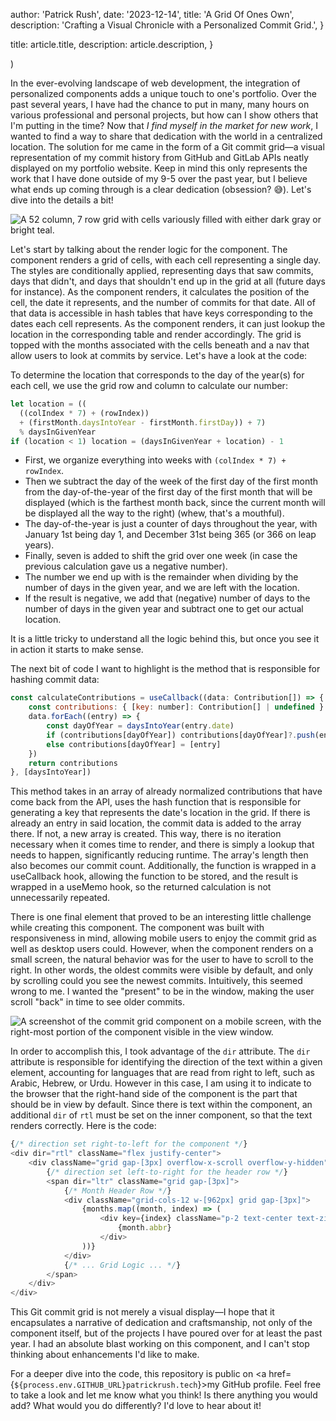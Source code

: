 
  author: 'Patrick Rush',
  date: '2023-12-14',
  title: 'A Grid Of Ones Own',
  description:
    'Crafting a Visual Chronicle with a Personalized Commit Grid.',
}

  title: article.title,
  description: article.description,
}

  <div className="mt-16 lg:mt-32">
    <CommitGrid />
  </div>
)


<Image src={commitGridPreview} hidden alt="Preview image of commit grid, with cells variously filled with either dark gray or bright teal." />

In the ever-evolving landscape of web development, the integration of personalized components adds a unique touch to one's portfolio. Over the past several years, I have had the chance to put in many, many hours on various professional and personal projects, but how can I show others that I'm putting in the time? Now that _I find myself in the market for new work_, I wanted to find a way to share that dedication with the world in a centralized location. The solution for me came in the form of a Git commit grid—a visual representation of my commit history from GitHub and GitLab APIs neatly displayed on my portfolio website. Keep in mind this only represents the work that I have done outside of my 9-5 over the past year, but I believe what ends up coming through is a clear dedication (obsession? 😅). Let's dive into the details a bit!

<Image src={commitGrid} alt="A 52 column, 7 row grid with cells variously filled with either dark gray or bright teal." />

Let's start by talking about the render logic for the component. The component renders a grid of cells, with each cell representing a single day. The styles are conditionally applied, representing days that saw commits, days that didn't, and days that shouldn't end up in the grid at all (future days for instance). As the component renders, it calculates the position of the cell, the date it represents, and the number of commits for that date. All of that data is accessible in hash tables that have keys corresponding to the dates each cell represents. As the component renders, it can just lookup the location in the corresponding table and render accordingly. The grid is topped with the months associated with the cells beneath and a nav that allow users to look at commits by service. Let's have a look at the code:

To determine the location that corresponds to the day of the year(s) for each cell, we use the grid row and column to calculate our number:

```javascript
let location = ((
  ((colIndex * 7) + (rowIndex))
  + (firstMonth.daysIntoYear - firstMonth.firstDay)) + 7)
  % daysInGivenYear
if (location < 1) location = (daysInGivenYear + location) - 1
```

- First, we organize everything into weeks with `(colIndex * 7) + rowIndex`.
- Then we subtract the day of the week of the first day of the first month from the day-of-the-year of the first day of the first month that will be displayed (which is the farthest month back, since the current month will be displayed all the way to the right) (whew, that's a mouthful).
- The day-of-the-year is just a counter of days throughout the year, with January 1st being day 1, and December 31st being 365 (or 366 on leap years).
- Finally, seven is added to shift the grid over one week (in case the previous calculation gave us a negative number).
- The number we end up with is the remainder when dividing by the number of days in the given year, and we are left with the location.
- If the result is negative, we add that (negative) number of days to the number of days in the given year and subtract one to get our actual location.

It is a little tricky to understand all the logic behind this, but once you see it in action it starts to make sense.

The next bit of code I want to highlight is the method that is responsible for hashing commit data:

```javascript
const calculateContributions = useCallback((data: Contribution[]) => {
	const contributions: { [key: number]: Contribution[] | undefined } = {}
	data.forEach((entry) => {
		const dayOfYear = daysIntoYear(entry.date)
		if (contributions[dayOfYear]) contributions[dayOfYear]?.push(entry)
		else contributions[dayOfYear] = [entry]
	})
	return contributions
}, [daysIntoYear])
```

This method takes in an array of already normalized contributions that have come back from the API, uses the hash function that is responsible for generating a key that represents the date's location in the grid. If there is already an entry in said location, the commit data is added to the array there. If not, a new array is created. This way, there is no iteration necessary when it comes time to render, and there is simply a lookup that needs to happen, significantly reducing runtime. The array's length then also becomes our commit count. Additionally, the function is wrapped in a useCallback hook, allowing the function to be stored, and the result is wrapped in a useMemo hook, so the returned calculation is not unnecessarily repeated. 

There is one final element that proved to be an interesting little challenge while creating this component. The component was built with responsiveness in mind, allowing mobile users to enjoy the commit grid as well as desktop users could. However, when the component renders on a small screen, the natural behavior was for the user to have to scroll to the right. In other words, the oldest commits were visible by default, and only by scrolling could you see the newest commits. Intuitively, this seemed wrong to me. I wanted the "present" to be in the window, making the user scroll "back" in time to see older commits.

<Image src={mobileCommitGrid} alt="A screenshot of the commit grid component on a mobile screen, with the right-most portion of the component visible in the view window." />

In order to accomplish this, I took advantage of the `dir` attribute. The `dir` attribute is responsible for identifying the direction of the text within a given element, accounting for languages that are read from right to left, such as Arabic, Hebrew, or Urdu. However in this case, I am using it to indicate to the browser that the right-hand side of the component is the part that should be in view by default. Since there is text within the component, an additional `dir` of `rtl` must be set on the inner component, so that the text renders correctly. Here is the code:

```javascript
{/* direction set right-to-left for the component */}
<div dir="rtl" className="flex justify-center">
	<div className="grid gap-[3px] overflow-x-scroll overflow-y-hidden">
		{/* direction set left-to-right for the header row */}
		<span dir="ltr" className="grid gap-[3px]">
			{/* Month Header Row */}
			<div className="grid-cols-12 w-[962px] grid gap-[3px]">
				{months.map((month, index) => (
					<div key={index} className="p-2 text-center text-zinc-600 dark:text-zinc-400 font-medium text-xs">
						{month.abbr}
					</div>
				))}
			</div>
            {/* ... Grid Logic ... */}
		</span>
	</div>
</div>
```

This Git commit grid is not merely a visual display—I hope that it encapsulates a narrative of dedication and craftsmanship, not only of the component itself, but of the projects I have poured over for at least the past year. I had an absolute blast working on this component, and I can't stop thinking about enhancements I'd like to make.

For a deeper dive into the code, this repository is public on <a href={`${process.env.GITHUB_URL}patrickrush.tech`}>my GitHub profile</a>. Feel free to take a look and let me know what you think! Is there anything you would add? What would you do differently? I'd love to hear about it!